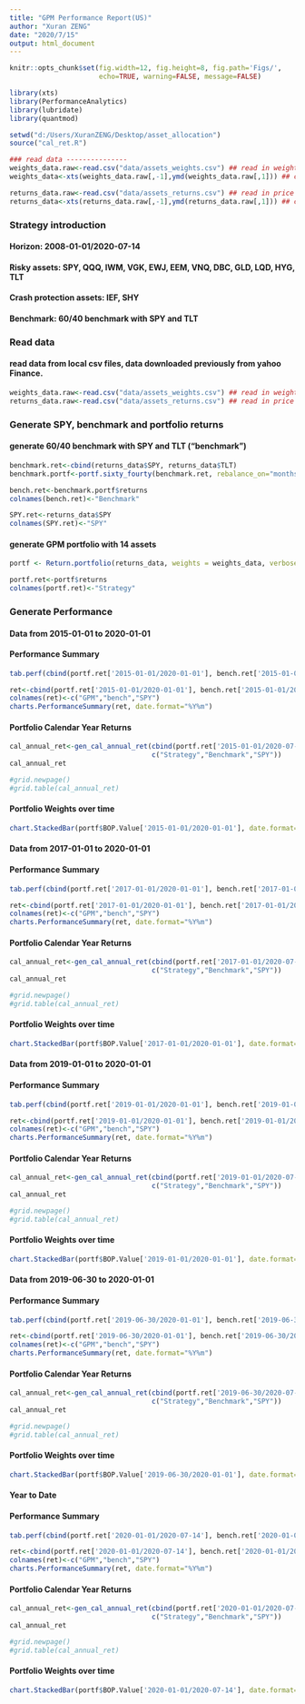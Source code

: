 ---
title: "GPM Performance Report(US)"
author: "Xuran ZENG"
date: "2020/7/15"
output: html_document
---

```{r global_options, include=FALSE}
knitr::opts_chunk$set(fig.width=12, fig.height=8, fig.path='Figs/',
                      echo=TRUE, warning=FALSE, message=FALSE)
```

```{r echo=FALSE}
library(xts)
library(PerformanceAnalytics)
library(lubridate)
library(quantmod)

setwd("d:/Users/XuranZENG/Desktop/asset_allocation")
source("cal_ret.R")

### read data ---------------
weights_data.raw<-read.csv("data/assets_weights.csv") ## read in weights data 
weights_data<-xts(weights_data.raw[,-1],ymd(weights_data.raw[,1])) ## convert to xts

returns_data.raw<-read.csv("data/assets_returns.csv") ## read in price data 
returns_data<-xts(returns_data.raw[,-1],ymd(returns_data.raw[,1])) ## convert to xts


```

### Strategy introduction
#### Horizon: 2008-01-01/2020-07-14
#### Risky assets: SPY, QQQ, IWM, VGK, EWJ, EEM, VNQ, DBC, GLD, LQD, HYG, TLT
#### Crash protection assets: IEF, SHY
#### Benchmark: 60/40 benchmark with SPY and TLT

### Read data
#### read data from local csv files, data downloaded previously from yahoo Finance.

```{r eval=FALSE}
weights_data.raw<-read.csv("data/assets_weights.csv") ## read in weights data 
returns_data.raw<-read.csv("data/assets_returns.csv") ## read in price data
```


### Generate SPY, benchmark and portfolio returns
#### generate 60/40 benchmark with SPY and TLT (“benchmark”)
```{r}
benchmark.ret<-cbind(returns_data$SPY, returns_data$TLT)
benchmark.portf<-portf.sixty_fourty(benchmark.ret, rebalance_on="months", verbose=T)
```

```{r echo=FALSE}
bench.ret<-benchmark.portf$returns
colnames(bench.ret)<-"Benchmark"

SPY.ret<-returns_data$SPY
colnames(SPY.ret)<-"SPY"
```

#### generate GPM portfolio with 14 assets
```{r}
portf <- Return.portfolio(returns_data, weights = weights_data, verbose=T)
```

```{r echo=FALSE}
portf.ret<-portf$returns
colnames(portf.ret)<-"Strategy"
```

### Generate Performance
#### Data from 2015-01-01 to 2020-01-01
#### Performance Summary
```{r echo=FALSE}
tab.perf(cbind(portf.ret['2015-01-01/2020-01-01'], bench.ret['2015-01-01/2020-01-01'],SPY.ret['2015-01-01/2020-01-01']))

```

```{r echo=FALSE}
ret<-cbind(portf.ret['2015-01-01/2020-01-01'], bench.ret['2015-01-01/2020-01-01'],SPY.ret['2015-01-01/2020-01-01'])
colnames(ret)<-c("GPM","bench","SPY")
charts.PerformanceSummary(ret, date.format="%Y%m")
```

#### Portfolio Calendar Year Returns
```{r echo=FALSE}

cal_annual_ret<-gen_cal_annual_ret(cbind(portf.ret['2015-01-01/2020-07-14'], bench.ret['2015-01-01/2020-07-14'],SPY.ret['2015-01-01/2020-07-14']),
                                   c("Strategy","Benchmark","SPY"))
cal_annual_ret

#grid.newpage()
#grid.table(cal_annual_ret)
```

#### Portfolio Weights over time
```{r echo=FALSE}
chart.StackedBar(portf$BOP.Value['2015-01-01/2020-01-01'], date.format="%y/%m", colorset=rainbow12equal, border=NA) ##border is set to NA, otherwise with daily data, there is to much black border, the chart appears to be black
```


#### Data from 2017-01-01 to 2020-01-01
#### Performance Summary
```{r echo=FALSE}
tab.perf(cbind(portf.ret['2017-01-01/2020-01-01'], bench.ret['2017-01-01/2020-01-01'],SPY.ret['2017-01-01/2020-01-01']))
```

```{r echo=FALSE}
ret<-cbind(portf.ret['2017-01-01/2020-01-01'], bench.ret['2017-01-01/2020-01-01'],SPY.ret['2017-01-01/2020-01-01'])
colnames(ret)<-c("GPM","bench","SPY")
charts.PerformanceSummary(ret, date.format="%Y%m")
```

#### Portfolio Calendar Year Returns
```{r echo=FALSE}

cal_annual_ret<-gen_cal_annual_ret(cbind(portf.ret['2017-01-01/2020-07-14'], bench.ret['2017-01-01/2020-07-14'],SPY.ret['2017-01-01/2020-07-14']),
                                   c("Strategy","Benchmark","SPY"))
cal_annual_ret

#grid.newpage()
#grid.table(cal_annual_ret)
```

#### Portfolio Weights over time
```{r echo=FALSE}
chart.StackedBar(portf$BOP.Value['2017-01-01/2020-01-01'], date.format="%y/%m", colorset=rainbow12equal, border=NA) ##border is set to NA, otherwise with daily data, there is to much black border, the chart appears to be black
```

#### Data from 2019-01-01 to 2020-01-01
#### Performance Summary
```{r echo=FALSE}
tab.perf(cbind(portf.ret['2019-01-01/2020-01-01'], bench.ret['2019-01-01/2020-01-01'],SPY.ret['2019-01-01/2020-01-01']))
```

```{r echo=FALSE}
ret<-cbind(portf.ret['2019-01-01/2020-01-01'], bench.ret['2019-01-01/2020-01-01'],SPY.ret['2019-01-01/2020-01-01'])
colnames(ret)<-c("GPM","bench","SPY")
charts.PerformanceSummary(ret, date.format="%Y%m")
```

#### Portfolio Calendar Year Returns
```{r echo=FALSE}

cal_annual_ret<-gen_cal_annual_ret(cbind(portf.ret['2019-01-01/2020-07-14'], bench.ret['2019-01-01/2020-07-14'],SPY.ret['2019-01-01/2020-07-14']),
                                   c("Strategy","Benchmark","SPY"))
cal_annual_ret

#grid.newpage()
#grid.table(cal_annual_ret)
```

#### Portfolio Weights over time
```{r echo=FALSE}
chart.StackedBar(portf$BOP.Value['2019-01-01/2020-01-01'], date.format="%y/%m", colorset=rainbow12equal, border=NA) ##border is set to NA, otherwise with daily data, there is to much black border, the chart appears to be black
```

#### Data from 2019-06-30 to 2020-01-01
#### Performance Summary
```{r echo=FALSE}
tab.perf(cbind(portf.ret['2019-06-30/2020-01-01'], bench.ret['2019-06-30/2020-01-01'],SPY.ret['2019-06-30/2020-01-01']))
```

```{r echo=FALSE}
ret<-cbind(portf.ret['2019-06-30/2020-01-01'], bench.ret['2019-06-30/2020-01-01'],SPY.ret['2019-06-30/2020-01-01'])
colnames(ret)<-c("GPM","bench","SPY")
charts.PerformanceSummary(ret, date.format="%Y%m")
```

#### Portfolio Calendar Year Returns
```{r echo=FALSE}

cal_annual_ret<-gen_cal_annual_ret(cbind(portf.ret['2019-06-30/2020-07-14'], bench.ret['2019-06-30/2020-07-14'],SPY.ret['2019-06-30/2020-07-14']),
                                   c("Strategy","Benchmark","SPY"))
cal_annual_ret

#grid.newpage()
#grid.table(cal_annual_ret)
```

#### Portfolio Weights over time
```{r echo=FALSE}
chart.StackedBar(portf$BOP.Value['2019-06-30/2020-01-01'], date.format="%y/%m", colorset=rainbow12equal, border=NA) ##border is set to NA, otherwise with daily data, there is to much black border, the chart appears to be black
```

#### Year to Date
#### Performance Summary
```{r echo=FALSE}
tab.perf(cbind(portf.ret['2020-01-01/2020-07-14'], bench.ret['2020-01-01/2020-07-14'],SPY.ret['2020-01-01/2020-07-14']))
```

```{r echo=FALSE}
ret<-cbind(portf.ret['2020-01-01/2020-07-14'], bench.ret['2020-01-01/2020-07-14'],SPY.ret['2020-01-01/2020-07-14'])
colnames(ret)<-c("GPM","bench","SPY")
charts.PerformanceSummary(ret, date.format="%Y%m")
```

#### Portfolio Calendar Year Returns
```{r echo=FALSE}

cal_annual_ret<-gen_cal_annual_ret(cbind(portf.ret['2020-01-01/2020-07-14'], bench.ret['2020-01-01/2020-07-14'],SPY.ret['2020-01-01/2020-07-14']),
                                   c("Strategy","Benchmark","SPY"))
cal_annual_ret

#grid.newpage()
#grid.table(cal_annual_ret)
```

#### Portfolio Weights over time
```{r echo=FALSE}
chart.StackedBar(portf$BOP.Value['2020-01-01/2020-07-14'], date.format="%y/%m", colorset=rainbow12equal, border=NA) ##border is set to NA, otherwise with daily data, there is to much black border, the chart appears to be black
```